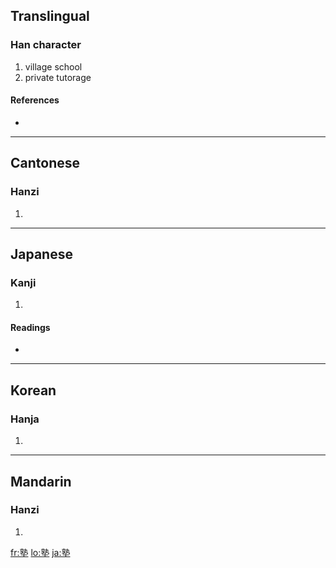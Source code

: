 ==Translingual==

===Han character===
{{Han char|rn=32|rad=土|as=11|sn=14|four=0510<sub>4</sub>|canj=卜戈土 (YIG)}}

# village school
# private tutorage

====References====
* {{Han ref|kx=0237.100|dkj=05402|dj=0475.170|hdz=10481.100|uh=587E|ud=22654|bh=B9D1|bd=47569}}

----

==Cantonese==

===Hanzi===
{{yue-hanzi|jyut=|y=suk6}}

# {{defn|Cantonese}}

----

==Japanese==

===Kanji===
{{ja-kanji|grade=c|rs=土11}}

# {{defn|Japanese}}

====Readings====
* {{ja-readings|on=[[じゅく]] (juku)|kun=[[もんべや]] (mombeya), [[まなびや]] (manabiya)}}

----

==Korean==

===Hanja===
{{ko-hanja|hangeul=숙|rv=suk|mr=suk}}

# {{defn|Korean}}

----

==Mandarin==

===Hanzi===
{{cmn-hanzi|pin=[[shú]] ([[shu2]])|wg=shu<sup>2</sup>}}

# {{defn|Mandarin}}

[[fr:塾]]
[[lo:塾]]
[[ja:塾]]